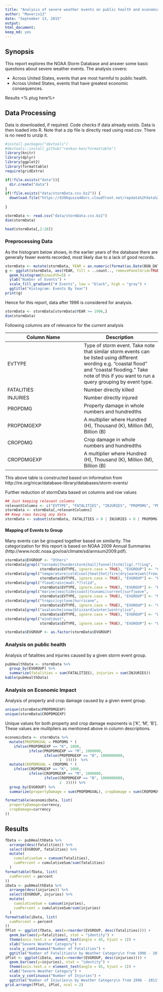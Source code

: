 ```yaml
---
title: "Analysis of severe weather events on public health and economic consequences across United States"
author: "Maverix13"
date: "September 13, 2015"
output: 
html_document: 
keep_md: yes
---
```


## Synopsis
This report explores  the NOAA Storm Database and answer some basic questions about severe weather events. 
The analysis covers:

* Across United States, events that are most harmful to public health.
* Across United States, events that have greatest economic consequences.

Results <% plug here%>

## Data Processing

Data is downloaded, if required. Code checks if data already exists. Data is then loaded into R. 
Note that a zip file is directly read using read.csv. There is no need to unzip it.
```r
#install.packages("devtools")
#devtools::install_github("renkun-ken/formattable")
library(knitr)
library(dplyr)
library(ggplot2)
library(formattable)
require(gridExtra)
```
```r
if(!file.exists("data")){
  dir.create("data")
}
if(!file.exists("data/stormData.csv.bz2")) {
  download.file("https://d396qusza40orc.cloudfront.net/repdata%2Fdata%2FStormData.csv.bz2", "data/stormData.csv.bz2", method = "curl")
  
}

stormData <- read.csv("data/stormData.csv.bz2")
dim(stormData)
```
```r
head(stormData[,2:28])
```

### Preprocessing Data
As the histogram below shows, in the earlier years of the database there are generally fewer events recorded, most likely due to a lack of good records. 
```r
stormData <- mutate(stormData, YEAR = as.numeric(format(as.Date(BGN_DATE, format = "%m/%d/%Y %H:%M:%S"), "%Y")))
g <- ggplot(stormData, aes(YEAR, fill = ..count.., removePanelGrid=TRUE,removePanelBorder=TRUE)) +
  geom_histogram(binwidth=5) + 
  ylab("Number of Events") +
  scale_fill_gradient("# Events", low = "black", high = "gray") +
  ggtitle("Histogram: Events By Year")
print(g)
```

Hence for this report, data after 1996 is considered for analysis.

```r
stormData <- stormData[stormData$YEAR >= 1996,]
dim(stormData)
```

Following columns are of relevance for the current analysis

Column Name | Description
------------|------------
EVTYPE      | Type of storm event. Take note that similar storm events can be listed using different wording e.g. “coastal flood” and “coastal flooding.” Take note of this if you want to run a query grouping by event type. 
FATALITIES  | Number directly killed
INJURIES    | Number directly injured
PROPDMG		  |	Property damage in whole numbers and hundredths
PROPDMGEXP	|	A multiplier where Hundred (H), Thousand (K), Million (M), Billion (B)
CROPDMG		  |	Crop damage in whole numbers and hundredths
CROPDMGEXP	|	A multiplier where Hundred (H), Thousand (K), Million (M), Billion (B)

This above table is constructed based on information from http://ire.org/nicar/database-library/databases/storm-events/

Further reduction of stormData based on columns and row values

```r
## Just keeping relevant columns
relevantColumns <- c("EVTYPE", "FATALITIES", "INJURIES", "PROPDMG", "PROPDMGEXP", "CROPDMG", "CROPDMGEXP")
stormData <- stormData[,relevantColumns]
## Keep rows having any data
stormData <- subset(stormData, FATALITIES > 0 | INJURIES > 0 | PROPDMG > 0 | CROPDMG > 0)


```

#### Mapping of Events to Group
Many events can be grouped together based on similarity. The categorization for this report is based on NOAA 2009 Annual Summaries (http://www.ncdc.noaa.gov/oa/climate/sd/annsum2009.pdf).

```r
stormData$EVGROUP <- "Others"
stormData[grepl("tornado|thunderstorm|hail|funnel|tstm|lig(.*?)ing", 
                stormData$EVTYPE, ignore.case = TRUE), "EVGROUP"] <- "Convection"
stormData[grepl("temperature|cold|cool|heat|hot|fire|dry|warm|wet|freez", 
                stormData$EVTYPE, ignore.case = TRUE), "EVGROUP"] <- "Extreme Temperature"
stormData[grepl("flood|rain|mud(.*?)slid", 
                stormData$EVTYPE, ignore.case = TRUE), "EVGROUP"] <- "Flood"
stormData[grepl("marine|sea|tide|coast|tsunami|current|surf|wave", 
                stormData$EVTYPE, ignore.case = TRUE), "EVGROUP"] <- "Marine"
stormData[grepl("tropic|cyclone|hurricane", 
                stormData$EVTYPE, ignore.case = TRUE), "EVGROUP"] <- "Cyclone"
stormData[grepl("avalanche|snow|blizzard|winter|wintry|ice", 
                stormData$EVTYPE, ignore.case = TRUE), "EVGROUP"] <- "Winter"
stormData[grepl("wind|dust", 
                stormData$EVTYPE, ignore.case = TRUE), "EVGROUP"] <- "Wind"

stormData$EVGROUP <- as.factor(stormData$EVGROUP)
```

### Analysis on public health
Analysis of fatalities and injuries caused by a given storm event group. 

```r
pubHealthData <- stormData %>% 
  group_by(EVGROUP) %>% 
  summarize(fatalities = sum(FATALITIES), injuries = sum(INJURIES))
kable(pubHealthData)
```

### Analysis on Economic Impact
Analysis of property and crop damage caused by a given event group. 
```r
unique(stormData$PROPDMGEXP)
unique(stormData$CROPDMGEXP)
```
Unique values for both property and crop damage exponents is ['K', 'M', 'B']. These values are mulitpliers as mentioned above in column descriptions.

```r
economicData <- stormData %>% 
  mutate(PROPDMGVAL = PROPDMG * (
    ifelse(PROPDMGEXP == "K", 1000,
           ifelse(PROPDMGEXP == "M", 1000000,
                  ifelse(PROPDMGEXP == "B", 1000000000,
                         1  )))))  %>% 
  mutate(CROPDMGVAL = CROPDMG * (
    ifelse(CROPDMGEXP == "K", 1000,
           ifelse(CROPDMGEXP == "M", 1000000,
                  ifelse(CROPDMGEXP == "B", 1000000000,
                         1  ))))) %>%
  group_by(EVGROUP) %>%
  summarize(propertyDamage = sum(PROPDMGVAL), cropDamage = sum(CROPDMGVAL))

formattable(economicData, list(
  propertyDamage=currency,
  cropDamage=currency 
))
```

## Results
```r
fData <- pubHealthData %>%
  arrange(desc(fatalities)) %>%
  select(EVGROUP, fatalities) %>%
  mutate(
    cumulativeSum = cumsum(fatalities),
    cumPercent = cumulativeSum/sum(fatalities)
  )
formattable(fData, list(
  cumPercent = percent
))
iData <- pubHealthData %>%
  arrange(desc(injuries)) %>%
  select(EVGROUP, injuries) %>%
  mutate(
    cumulativeSum = cumsum(injuries),
    cumPercent = cumulativeSum/sum(injuries)
  )
formattable(iData, list(
  cumPercent = percent
))
fPlot <- ggplot(fData, aes(x=reorder(EVGROUP, desc(fatalities)))) +
  geom_bar(aes(y=fatalities), stat = "identity") +
  theme(axis.text.x = element_text(angle = 45, hjust = 1)) +
  xlab("Severe Weather Category") +
  scale_y_continuous("Number of Fatalities") +
  ggtitle("Number of Fatalities\n by Weather Category\n from 1996 - 2011")
iPlot <- ggplot(iData, aes(x=reorder(EVGROUP, desc(injuries)))) +
  geom_bar(aes(y=injuries), stat = "identity") +
  theme(axis.text.x = element_text(angle = 45, hjust = 1)) +
  xlab("Severe Weather Category") +
  scale_y_continuous("Number of Injuries") +
  ggtitle("Number of Injuries\n by Weather Category\n from 1996 - 2011")
grid.arrange(fPlot, iPlot, ncol = 2)
```


